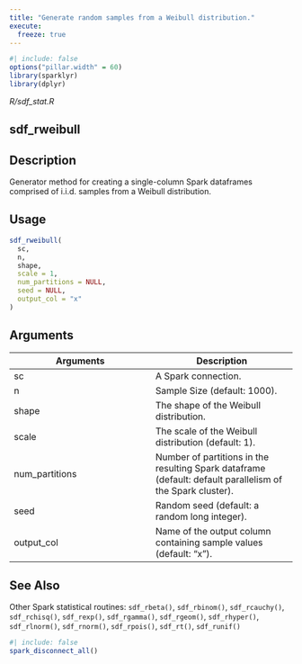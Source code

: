 ```yaml
---
title: "Generate random samples from a Weibull distribution."
execute:
  freeze: true
---
```


```r
#| include: false
options("pillar.width" = 60)
library(sparklyr) 
library(dplyr)
```

*R/sdf_stat.R*

## sdf_rweibull

## Description
Generator method for creating a single-column Spark dataframes comprised of i.i.d. samples from a Weibull distribution. 


## Usage
```r
sdf_rweibull( 
  sc, 
  n, 
  shape, 
  scale = 1, 
  num_partitions = NULL, 
  seed = NULL, 
  output_col = "x" 
) 
```

## Arguments
|Arguments|Description|
|---|---|
| sc | A Spark connection. |
| n | Sample Size (default: 1000). |
| shape | The shape of the Weibull distribution. |
| scale | The scale of the Weibull distribution (default: 1). |
| num_partitions | Number of partitions in the resulting Spark dataframe (default: default parallelism of the Spark cluster). |
| seed | Random seed (default: a random long integer). |
| output_col | Name of the output column containing sample values (default: "x"). |






## See Also
Other Spark statistical routines:  `sdf_rbeta()`, `sdf_rbinom()`, `sdf_rcauchy()`, `sdf_rchisq()`, `sdf_rexp()`, `sdf_rgamma()`, `sdf_rgeom()`, `sdf_rhyper()`, `sdf_rlnorm()`, `sdf_rnorm()`, `sdf_rpois()`, `sdf_rt()`, `sdf_runif()`


```r
#| include: false
spark_disconnect_all()
```
